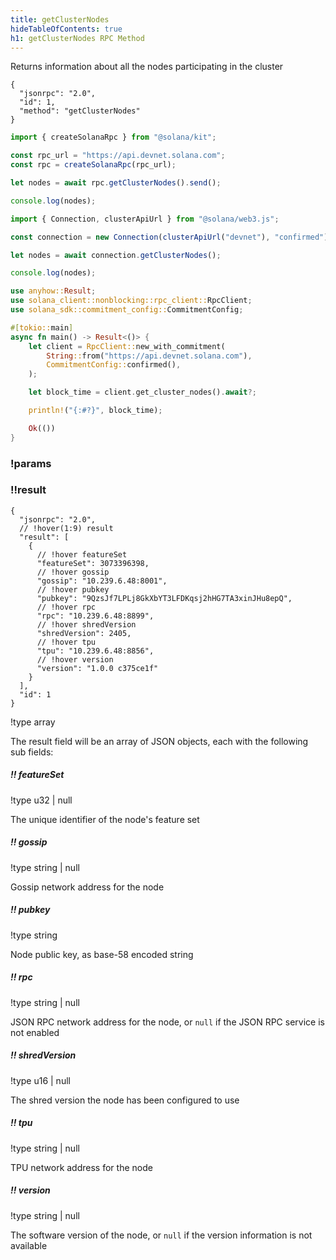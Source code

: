 ```yaml
---
title: getClusterNodes
hideTableOfContents: true
h1: getClusterNodes RPC Method
---
```


Returns information about all the nodes participating in the cluster

<APIMethod>

```jsonc !!request curl
{
  "jsonrpc": "2.0",
  "id": 1,
  "method": "getClusterNodes"
}
```

```ts !!request title="Kit"
import { createSolanaRpc } from "@solana/kit";

const rpc_url = "https://api.devnet.solana.com";
const rpc = createSolanaRpc(rpc_url);

let nodes = await rpc.getClusterNodes().send();

console.log(nodes);
```

```ts !!request title="web3.js"
import { Connection, clusterApiUrl } from "@solana/web3.js";

const connection = new Connection(clusterApiUrl("devnet"), "confirmed");

let nodes = await connection.getClusterNodes();

console.log(nodes);
```

```rs !!request title="Rust"
use anyhow::Result;
use solana_client::nonblocking::rpc_client::RpcClient;
use solana_sdk::commitment_config::CommitmentConfig;

#[tokio::main]
async fn main() -> Result<()> {
    let client = RpcClient::new_with_commitment(
        String::from("https://api.devnet.solana.com"),
        CommitmentConfig::confirmed(),
    );

    let block_time = client.get_cluster_nodes().await?;

    println!("{:#?}", block_time);

    Ok(())
}
```

### !params

### !!result

```jsonc !response
{
  "jsonrpc": "2.0",
  // !hover(1:9) result
  "result": [
    {
      // !hover featureSet
      "featureSet": 3073396398,
      // !hover gossip
      "gossip": "10.239.6.48:8001",
      // !hover pubkey
      "pubkey": "9QzsJf7LPLj8GkXbYT3LFDKqsj2hHG7TA3xinJHu8epQ",
      // !hover rpc
      "rpc": "10.239.6.48:8899",
      // !hover shredVersion
      "shredVersion": 2405,
      // !hover tpu
      "tpu": "10.239.6.48:8856",
      // !hover version
      "version": "1.0.0 c375ce1f"
    }
  ],
  "id": 1
}
```

!type array

The result field will be an array of JSON objects, each with the following sub
fields:

##### !! featureSet

!type u32 | null

The unique identifier of the node's feature set

##### !! gossip

!type string | null

Gossip network address for the node

##### !! pubkey

!type string

Node public key, as base-58 encoded string

##### !! rpc

!type string | null

JSON RPC network address for the node, or `null` if the JSON RPC service is not
enabled


##### !! shredVersion

!type u16 | null

The shred version the node has been configured to use

##### !! tpu

!type string | null

TPU network address for the node

##### !! version

!type string | null

The software version of the node, or `null` if the version information is not
available

</APIMethod>
